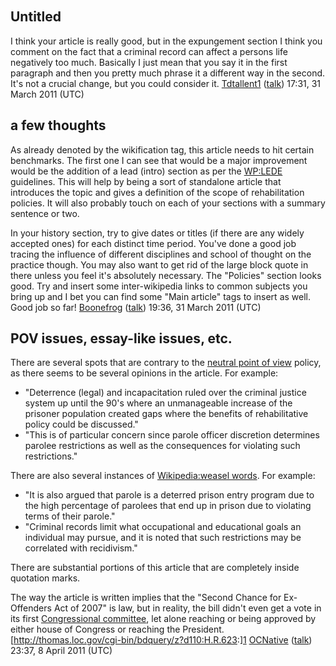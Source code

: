 <article id="31155098" title=Talk:Rehabilitation Policy>
	<talkpage id="31155098" title="Talk:Rehabilitation Policy">
{{WikiProjectBannerShell|1=
{{WikiProject United States Public Policy|class=C|importance=}}
{{WikiProject Crime|class=C}}
{{WikiProject Law|class=C|importance=Mid}}
}}

{{WAP assignment | term = 2011 Spring | project = WikiProject United States Public Policy | university = Winona State University | course = Wikipedia:WikiProject United States Public Policy/Courses/Policy Analysis spring 2011 (Cooper) }}

==Untitled==
I think your article is really good, but in the expungement section I think you comment on the fact that a criminal record can affect a persons life negatively too much. Basically I just mean that you say it in the first paragraph and then you pretty much phrase it a different way in the second. It's not a crucial change, but you could consider it. [[User:Tdtallent1|Tdtallent1]] ([[User talk:Tdtallent1|talk]]) 17:31, 31 March 2011 (UTC)

== a few thoughts ==

As already denoted by the wikification tag, this article needs to hit certain benchmarks. The first one I can see that would be a major improvement would be the addition of a lead (intro) section as per the [[WP:LEDE]] guidelines. This will help by being a sort of standalone article that introduces the topic and gives a definition of the scope of rehabilitation policies. It will also probably touch on each of your sections with a summary sentence or two. 

In your history section, try to give dates or titles (if there are any widely accepted ones) for each distinct time period. You've done a good job tracing the influence of different disciplines and school of thought on the practice though. You may also want to get rid of the large block quote in there unless you feel it's absolutely necessary. The &quot;Policies&quot; section looks good. Try and insert some inter-wikipedia links to common subjects you bring up and I bet you can find some &quot;Main article&quot; tags to insert as well. Good job so far! [[User:Boonefrog|Boonefrog]] ([[User talk:Boonefrog|talk]]) 19:36, 31 March 2011 (UTC)

== POV issues, essay-like issues, etc. ==

There are several spots that are contrary to the [[Wikipedia:Neutral point of view|neutral point of view]] policy, as there seems to be several opinions in the article.  For example:
*&quot;Deterrence (legal) and incapacitation ruled over the criminal justice system up until the 90's where an unmanageable increase of the prisoner population created gaps where the benefits of rehabilitative policy could be discussed.&quot;
*&quot;This is of particular concern since parole officer discretion determines parolee restrictions as well as the consequences for violating such restrictions.&quot;
There are also several instances of [[Wikipedia:weasel words]].  For example:
*&quot;It is also argued that parole is a deterred prison entry program due to the high percentage of parolees that end up in prison due to violating terms of their parole.&quot;
*&quot;Criminal records limit what occupational and educational goals an individual may pursue, and it is noted that such restrictions may be correlated with recidivism.&quot;
There are substantial portions of this article that are completely inside quotation marks.

The way the article is written implies that the &quot;Second Chance for Ex-Offenders Act of 2007&quot; is law, but in reality, the bill didn't even get a vote in its first [[United States congressional committee|Congressional committee]], let alone reaching or being approved by either house of Congress or reaching the President.[http://thomas.loc.gov/cgi-bin/bdquery/z?d110:H.R.623:][http://www.govtrack.us/congress/bill.xpd?bill=h110-623] [[User:OCNative|OCNative]] ([[User talk:OCNative|talk]]) 23:37, 8 April 2011 (UTC)
	</talkpage>
</article>
